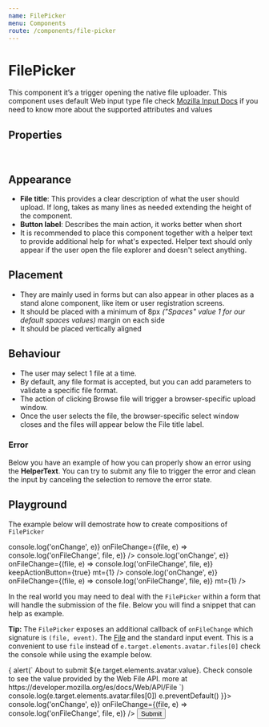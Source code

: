```yaml
---
name: FilePicker
menu: Components
route: /components/file-picker
---
```




# FilePicker

This component it’s a trigger opening the native file uploader.
This component uses default Web input type file check [Mozilla Input Docs](https://developer.mozilla.org/en-US/docs/Web/HTML/Element/input/file)
if you need to know more about the supported attributes and values

## Properties

<FilePickerPropsTable />
<br />
<StyledSystemLinks component="FilePicker" supportedProps={['margin']} />

## Appearance
- **File title**: This provides a clear description of what the user should upload. If long, takes as many lines as needed extending the height of the component.
- **Button label**: Describes the main action, it works better when short
- It is recommended to place this component together with a helper text to provide additional help for what's expected. Helper text should only appear if the user open the file explorer and doesn't select anything.

## Placement

- They are mainly used in forms but can also appear in other places as a stand alone component, like item or user registration screens.
- It should be placed with a minimum of 8px _("Spaces" value 1 for our default spaces values)_ margin on each side
- It should be placed vertically aligned

## Behaviour

- The user may select 1 file at a time.
- By default, any file format is accepted, but you can add parameters to validate a specific file format.
- The action of clicking Browse file will trigger a browser-specific upload window.
- Once the user selects the file, the browser-specific select window closes and the files will appear below the File title label.

### Error
Below you have an example of how you can properly show an error using the **HelperText**. You can try to submit any file to trigger the error
and clean the input by canceling the selection to remove the error state.

<ControlledErrorFilePicker />

## Playground
The example below will demostrate how to create compositions of `FilePicker`

<Playground>
  <Box maxWidth="100%" width="30rem" mx="auto" p={2}>
    <FilePicker
      accept="image/png, image/jpeg"
      buttonText="Browse files"
      label="A picture of you"
      name="avatar"
      onChange={(e) => console.log('onChange', e)}
      onFileChange={(file, e) => console.log('onFileChange', file, e)}
    />
    <FilePicker
      accept="image/png, image/jpeg"
      buttonText="Browse files"
      label="A logo you like"
      name="logo"
      onChange={(e) => console.log('onChange', e)}
      onFileChange={(file, e) => console.log('onFileChange', file, e)}
      keepActionButton={true}
      mt={1}
    />
    <FilePicker
      accept="image/png, image/jpeg"
      buttonText="Browse files"
      label="This provides a clear description of what the user should upload. Can be multiline"
      name="logo"
      onChange={(e) => console.log('onChange', e)}
      onFileChange={(file, e) => console.log('onFileChange', file, e)}
      mt={1}
    />
  </Box>
</Playground>

In the real world you may need to deal with the `FilePicker` within a form that will handle the submission of the file. Below you will find a snippet
that can help as example.

**Tip:** The `FilePicker` exposes an additional callback of `onFileChange` which signature is `(file, event)`. The [File](https://developer.mozilla.org/es/docs/Web/API/File)
and the standard input event. This is a convenient to use `file` instead of `e.target.elements.avatar.files[0]` check the console while using the example below.

<Playground>
  <Box maxWidth="100%" width="30rem" mx="auto">
    <form onSubmit={(e) => {
      alert(`
        About to submit ${e.target.elements.avatar.value}.
        Check console to see the value provided by the Web File API.
        more at https://developer.mozilla.org/es/docs/Web/API/File
      `)
      console.log(e.target.elements.avatar.files[0])
      e.preventDefault()
    }}>
      <Box mb={2}>
        <FilePicker
          accept="image/png, image/jpeg"
          buttonText="Browse files"
          label="A picture of you"
          name="avatar"
          onChange={(e) => console.log('onChange', e)}
          onFileChange={(file, e) => console.log('onFileChange', file, e)}
        />
      </Box>
      <Button type="submit">Submit</Button>
    </form>
  </Box>
</Playground>
